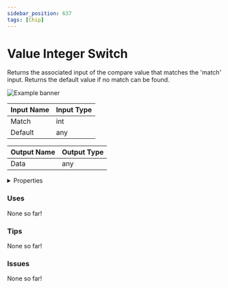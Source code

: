 ```yaml
---
sidebar_position: 637
tags: [Chip]
---
```


# Value Integer Switch

Returns the associated input of the compare value that matches the 'match' input. Returns the default value if no match can be found.



![Example banner](./assets/be534038-473e-40ad-b4e2-abd38a76711b.svg)

| Input Name | Input Type |
|-----------|-----------|
| Match | int |
| Default | any |

| Output Name | Output Type |
|-----------|-----------|
| Data | any |


<details>
  <summary>Properties</summary>
  <div>
    <div>
    <table>
      <thead>
        <tr>
          <th>Is beta required?</th>
          <th>❌</th>
        </tr>
        <tr>
          <th>Is this chip a trolling risk?</th>
          <th>❌</th>
        </tr>
        <tr>
          <th>Chip UUPD</th>
          <th>._uuid</th>
        </tr>
      </thead>
    </table>
    </div>
  </div>
</details>

### Uses

None so far!

### Tips

None so far!

### Issues

None so far!